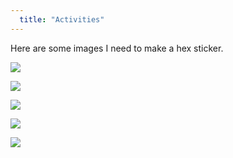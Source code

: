 ```yaml
---
  title: "Activities"
---
```

  
Here are some images I need to make a hex sticker. 

![](picniccloth.jpg)

![](utensils.png)

![](Rlogo.svg) 

![](lettuce.png)

![](hexpractice.png)